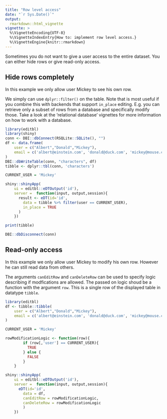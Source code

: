 ```yaml
---
title: "Row level access"
date: "`r Sys.Date()`"
output:
  rmarkdown::html_vignette
vignette: >
  %\VignetteEncoding{UTF-8}
  %\VignetteIndexEntry{How to: implement row level access.}
  %\VignetteEngine{knitr::rmarkdown}
---
```


Sometimes you do not want to give a user access to the entire dataset.
You can either hide rows or give read-only access.

## Hide rows completely

In this example we only allow user Mickey to see his own row.

We simply can use `dplyr::filter()` on the table.
Note that is most useful if you combine this with backends that support 
`in_place` editing. E.g. you can retrieve only a subset
of rows from a database and specifically modify those.
Take a look at the 'relational database' vignettes for more information
on how to work with a database.

```r
library(editbl)
library(shiny)
conn <- DBI::dbConnect(RSQLite::SQLite(), "")
df <- data.frame(
    user = c("Albert","Donald","Mickey"),
    email = c('albert@einstein.com', 'donald@duck.com', 'mickey@mouse.com')
)
DBI::dbWriteTable(conn, "characters", df)
tibble <- dplyr::tbl(conn, 'characters')

CURRENT_USER = 'Mickey'

shiny::shinyApp( 
    ui = editbl::eDTOutput('id'),
    server =  function(input, output,session){
      result <- eDT(id='id',
        data = tibble %>% filter(user == CURRENT_USER),
        in_place = TRUE
      )
    })

print(tibble)

DBI::dbDisconnect(conn)
```

## Read-only access

In this example we only allow user Mickey to modify his own row. However he can
still read data from others.

The arguments `canEditRow` and `canDeleteRow` can be used
to specify logic describing if modfications are allowed.
The passed on logic shoud be a function with the argument `row`. This is a
single row of the displayed table in datatype `tibble`.

```r
library(editbl)
df <- tibble::tibble(
    user = c("Albert","Donald","Mickey"),
    email = c('albert@einstein.com', 'donald@duck.com', 'mickey@mouse.com')
)

CURRENT_USER = 'Mickey'

rowModificationLogic <- function(row){
        if (row[,'user'] == CURRENT_USER){
          TRUE
        } else {
          FALSE  
        }
    }

shiny::shinyApp( 
    ui = editbl::eDTOutput('id'),
    server =  function(input, output,session){
      eDT(id='id',
        data = df,
        canEditRow = rowModificationLogic,
        canDeleteRow = rowModificationLogic
        )
    })

```
